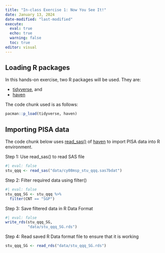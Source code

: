 ```yaml
---
title: "In-class Exercise 1: Now You See It!"
date: January 13, 2024
date-modified: "last-modified"
execute: 
  eval: true
  echo: true
  warning: false
  toc: true
editor: visual
---
```


## Loading R packages

In this hands-on exercise, two R packages will be used. They are:

-   [tidyverse](https://www.tidyverse.org/), and
-   [haven](https://haven.tidyverse.org/)

The code chunk used is as follows:

```r
pacman::p_load(tidyverse, haven)
```

## Importing PISA data

The code chunk below uses [read_sas()](https://haven.tidyverse.org/reference/read_sas.html) of [haven](https://haven.tidyverse.org/) to import PISA data into R environment.

Step 1: Use read_sas() to read SAS file

```r
#| eval: false
stu_qqq <- read_sas("data/cy08msp_stu_qqq.sas7bdat")
```

Step 2: Filter required data using filter()

```r
#| eval: false
stu_qqq_SG <- stu_qqq %>%
  filter(CNT == "SGP")
```

Step 3: Save filtered data in R Data Format

```r
#| eval: false
write_rds(stu_qqq_SG,
          "data/stu_qqq_SG.rds")
```

Step 4: Read saved R Data format file to ensure that it is working

```r
stu_qqq_SG <- read_rds("data/stu_qqq_SG.rds")
```
